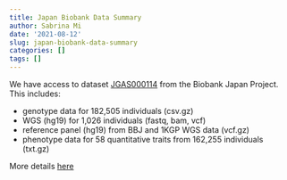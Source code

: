 ```yaml
---
title: Japan Biobank Data Summary
author: Sabrina Mi
date: '2021-08-12'
slug: japan-biobank-data-summary
categories: []
tags: []
---
```


We have access to dataset [JGAS000114](https://humandbs.biosciencedbc.jp/en/hum0014-v23#JGAS000114%20/%20hum0014.v6.158k.v1) from the Biobank Japan Project. This includes:

* genotype data for 182,505 individuals (csv.gz)
* WGS (hg19) for 1,026 individuals (fastq, bam, vcf)
* reference panel (hg19) from BBJ and 1KGP WGS data (vcf.gz)
* phenotype data for 58 quantitative traits from 162,255 individuals (txt.gz)

More details [here](https://docs.google.com/spreadsheets/d/1MRHFlQjPh943Ledf50u8iBAlPQoF3GVX436lSmc5y18/edit?usp=sharing)
